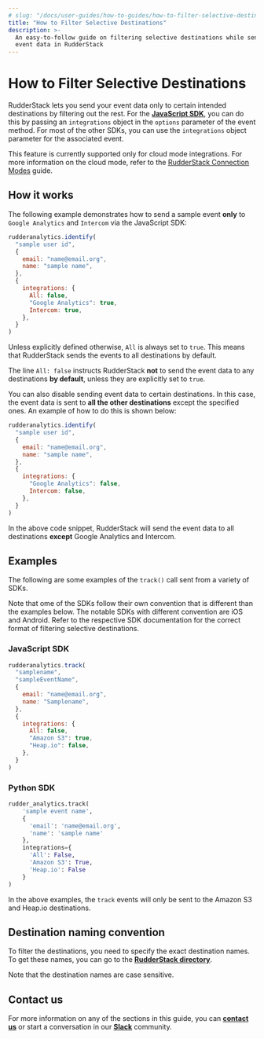 ```yaml
---
# slug: "/docs/user-guides/how-to-guides/how-to-filter-selective-destinations"
title: "How to Filter Selective Destinations"
description: >-
  An easy-to-follow guide on filtering selective destinations while sending
  event data in RudderStack
---
```


# How to Filter Selective Destinations

RudderStack lets you send your event data only to certain intended destinations by filtering out the rest. For the [**JavaScript SDK**](https://rudderstack.com/docs/stream-sources/rudderstack-sdk-integration-guides/rudderstack-javascript-sdk/), you can do this by passing an `integrations` object in the `options` parameter of the event method. For most of the other SDKs, you can use the `integrations` object parameter for the associated event. 

<div class="infoBlock">

This feature is currently supported only for cloud mode integrations. For more information on the cloud mode, refer to the <a href="https://rudderstack.com/docs/connections/rudderstack-connection-modes/">RudderStack Connection Modes</a> guide.
</div>

## How it works

The following example demonstrates how to send a sample event **only** to `Google Analytics` and `Intercom` via the JavaScript SDK:

```javascript
rudderanalytics.identify(
  "sample user id",
  {
    email: "name@email.org",
    name: "sample name",
  },
  {
    integrations: {
      All: false,
      "Google Analytics": true,
      Intercom: true,
    },
  }
)
```

<div class="successBlock">

Unless explicitly defined otherwise, <code class="inline-code">All</code> is always set to <code class="inline-code">true</code>. This means that RudderStack sends the events to all destinations by default.
</div>

<div class="infoBlock">

  The line <code class="inline-code">All: false</code> instructs RudderStack <strong>not</strong> to send the event data to any destinations <strong>by default</strong>, unless they are explicitly set to <code class="inline-code">true</code>.
</div>

You can also disable sending event data to certain destinations. In this case, the event data is sent to **all the other destinations** except the specified ones. An example of how to do this is shown below:

```javascript
rudderanalytics.identify(
  "sample user id",
  {
    email: "name@email.org",
    name: "sample name",
  },
  {
    integrations: {
      "Google Analytics": false,
      Intercom: false,
    },
  }
)
```

<div class="infoBlock">

In the above code snippet, RudderStack will send the event data to all destinations <strong>except</strong> Google Analytics and Intercom.
</div>

## Examples

The following are some examples of the `track()` call sent from a variety of SDKs.

<div class="infoBlock">

Note that ome of the SDKs follow their own convention that is different than the examples below. The notable SDKs with different convention are iOS and Android. Refer to the respective SDK documentation for the correct format of filtering selective destinations.
</div>

### JavaScript SDK

```javascript
rudderanalytics.track(
  "samplename",
  "sampleEventName",
  {
    email: "name@email.org",
    name: "Samplename",
  },
  {
    integrations: {
      All: false,
      "Amazon S3": true,
      "Heap.io": false,
    },
  }
)
```

### Python SDK

```python
rudder_analytics.track(
    'sample event name',
    {
      'email': 'name@email.org',
      'name': 'sample name'
    },
    integrations={
      'All': False,
      'Amazon S3': True,
      'Heap.io': False
    }
)
```

<div class="infoBlock">

  In the above examples, the <code class="inline-code">track</code> events will only be sent to the Amazon S3 and Heap.io destinations.
</div>

## Destination naming convention

To filter the destinations, you need to specify the exact destination names. To get these names, you can go to the [**RudderStack directory**](https://app.rudderstack.com/directory). 

<div class="infoBlock">

Note that the destination names are case sensitive.
</div>

## Contact us

For more information on any of the sections in this guide, you can [**contact us**](mailto:%20docs@rudderstack.com) or start a conversation in our [**Slack**](https://rudderstack.com/join-rudderstack-slack-community) community.
